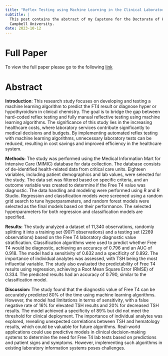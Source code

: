```yaml
---
title: "Reflex Testing using Machine Learning in the Clinical Laboratory"
subtitle: |
  This post contains the abstract of my Capstone for the Doctorate of Health Science program at
  Campbell University. 
date: 2023-10-12
---
```


# Full Paper

To view the full paper please go to the following [link](https://kyle-belanger.quarto.pub/reflex-testing-using-machine-learning-in-the-clinical-laboratory/)

# Abstract

**Introduction**: This research study focuses on developing and testing a machine learning algorithm to predict the FT4 result or diagnose hyper or hypothyroidism in clinical chemistry. The goal is to bridge the gap between hard-coded reflex testing and fully manual reflective testing using machine learning algorithms. The significance of this study lies in the increasing healthcare costs, where laboratory services contribute significantly to medical decisions and budgets. By implementing automated reflex testing with machine learning algorithms, unnecessary laboratory tests can be reduced, resulting in cost savings and improved efficiency in the healthcare system.

**Methods:** The study was performed using the Medical Information Mart for Intensive Care (MIMIC) database for data collection. The database consists of de-identified health-related data from critical care units. Eighteen variables, including patient demographics and lab values, were selected for the study. The data set was filtered based on specific criteria, and an outcome variable was created to determine if the Free T4 value was diagnostic. The data handling and modeling were performed using R and R Studio. Regression and classification models were screened using a random grid search to tune hyperparameters, and random forest models were selected as the final models based on their performance. The selected hyperparameters for both regression and classification models are specified.

**Results:** The study analyzed a dataset of 11,340 observations, randomly splitting it into a training set (9071 observations) and a testing set (2269 observations) based on the Free T4 laboratory diagnostic value stratification. Classification algorithms were used to predict whether Free T4 would be diagnostic, achieving an accuracy of 0.796 and an AUC of 0.918. The model had a sensitivity of 0.632 and a specificity of 0.892. The importance of individual analytes was assessed, with TSH being the most influential variable. The study also evaluated the predictability of Free T4 results using regression, achieving a Root Mean Square Error (RMSE) of 0.334. The predicted results had an accuracy of 0.790, similar to the classification model.

**Discussion:** The study found that the diagnostic value of Free T4 can be accurately predicted 80% of the time using machine learning algorithms. However, the model had limitations in terms of sensitivity, with a false negative rate of 16% for elevated TSH results and 20% for decreased TSH results. The model achieved a specificity of 89% but did not meet the threshold for clinical deployment. The importance of individual analytes was explored, revealing unexpected correlations between TSH and hematology results, which could be valuable for future algorithms. Real-world applications could use predictive models in clinical decision-making systems to determine the need for Free T4 lab tests based on predictions and patient signs and symptoms. However, implementing such algorithms in existing laboratory information systems poses challenges.